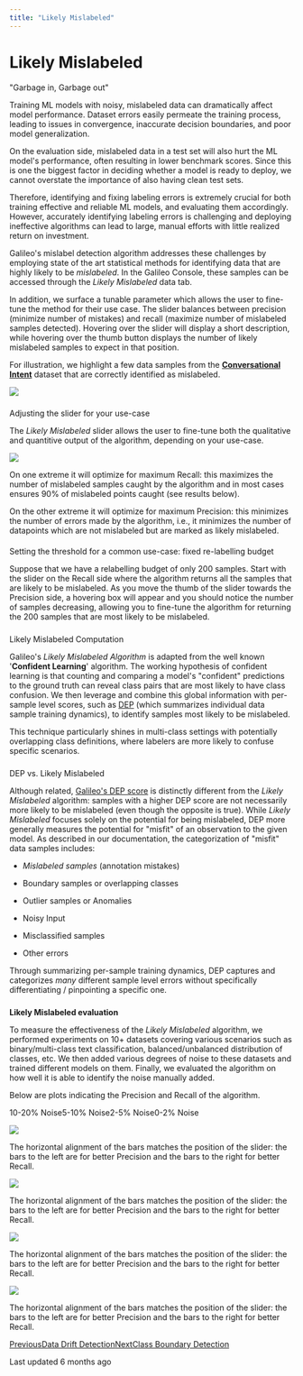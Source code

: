 ```yaml
---
title: "Likely Mislabeled"
---
```


# Likely Mislabeled

"Garbage in, Garbage out"

Training ML models with noisy, mislabeled data can dramatically affect model performance. Dataset errors easily permeate the training process, leading to issues in convergence, inaccurate decision boundaries, and poor model generalization.

On the evaluation side, mislabeled data in a test set will also hurt the ML model's performance, often resulting in lower benchmark scores. Since this is one the biggest factor in deciding whether a model is ready to deploy, we cannot overstate the importance of also having clean test sets.

Therefore, identifying and fixing labeling errors is extremely crucial for both training effective and reliable ML models, and evaluating them accordingly. However, accurately identifying labeling errors is challenging and deploying ineffective algorithms can lead to large, manual efforts with little realized return on investment.

Galileo's mislabel detection algorithm addresses these challenges by employing state of the art statistical methods for identifying data that are highly likely to be _mislabeled_. In the Galileo Console, these samples can be accessed through the _Likely Mislabeled_ data tab.

In addition, we surface a tunable parameter which allows the user to fine-tune the method for their use case. The slider balances between precision (minimize number of mistakes) and recall (maximize number of mislabeled samples detected). Hovering over the slider will display a short description, while hovering over the thumb button displays the number of likely mislabeled samples to expect in that position.

For illustration, we highlight a few data samples from the [**Conversational Intent**](https://www.kaggle.com/datasets/joydeb28/nlp-benchmarking-data-for-intent-and-entity) dataset that are correctly identified as mislabeled.

![](https://docs.rungalileo.io/~gitbook/image?url=https%3A%2F%2F1924900477-files.gitbook.io%2F%7E%2Ffiles%2Fv0%2Fb%2Fgitbook-x-prod.appspot.com%2Fo%2Fspaces%252F4jVWiQpRqmi04OnqZmn2%252Fuploads%252Fgit-blob-27a26c2d28fd0b818f7ccd3d53dbf03e35eb3fbe%252FScreenshot%25202022-11-28%2520at%25202.34.07%2520PM.png%3Falt%3Dmedia&width=768&dpr=4&quality=100&sign=1f26650b&sv=1)

### 

[](#adjusting-the-slider-for-your-use-case)

Adjusting the slider for your use-case

The _Likely Mislabeled_ slider allows the user to fine-tune both the qualitative and quantitive output of the algorithm, depending on your use-case.

![](https://docs.rungalileo.io/~gitbook/image?url=https%3A%2F%2F1924900477-files.gitbook.io%2F%7E%2Ffiles%2Fv0%2Fb%2Fgitbook-x-prod.appspot.com%2Fo%2Fspaces%252F4jVWiQpRqmi04OnqZmn2%252Fuploads%252Fgit-blob-a427adc1cdb7cde203b6d298d893ebed90ca6c52%252FScreenshot%25202022-11-28%2520at%25203.11.48%2520PM.png%3Falt%3Dmedia&width=768&dpr=4&quality=100&sign=5e9fd2c9&sv=1)

On one extreme it will optimize for maximum Recall: this maximizes the number of mislabeled samples caught by the algorithm and in most cases ensures 90% of mislabeled points caught (see results below).

On the other extreme it will optimize for maximum Precision: this minimizes the number of errors made by the algorithm, i.e., it minimizes the number of datapoints which are not mislabeled but are marked as likely mislabeled.

#### 

[](#setting-the-threshold-for-a-common-use-case-fixed-re-labelling-budget)

Setting the threshold for a common use-case: fixed re-labelling budget

Suppose that we have a relabelling budget of only 200 samples. Start with the slider on the Recall side where the algorithm returns all the samples that are likely to be mislabeled. As you move the thumb of the slider towards the Precision side, a hovering box will appear and you should notice the number of samples decreasing, allowing you to fine-tune the algorithm for returning the 200 samples that are most likely to be mislabeled.

### 

[](#likely-mislabeled-computation)

Likely Mislabeled Computation

Galileo's _Likely Mislabeled_ _Algorithm_ is adapted from the well known '**Confident Learning**' algorithm. The working hypothesis of confident learning is that counting and comparing a model's "confident" predictions to the ground truth can reveal class pairs that are most likely to have class confusion. We then leverage and combine this global information with per-sample level scores, such as [DEP](/galileo/gen-ai-studio-products/ml-research-algorithms/galileo-data-error-potential-dep) (which summarizes individual data sample training dynamics), to identify samples most likely to be mislabeled.

This technique particularly shines in multi-class settings with potentially overlapping class definitions, where labelers are more likely to confuse specific scenarios.

### 

[](#dep-vs.-likely-mislabeled)

DEP vs. Likely Mislabeled

Although related, [Galileo's DEP score](/galileo/gen-ai-studio-products/ml-research-algorithms/galileo-data-error-potential-dep) is distinctly different from the _Likely Mislabeled_ algorithm: samples with a higher DEP score are not necessarily more likely to be mislabeled (even though the opposite is true). While _Likely Mislabeled_ focuses solely on the potential for being mislabeled, DEP more generally measures the potential for "misfit" of an observation to the given model. As described in our documentation, the categorization of "misfit" data samples includes:

*   _Mislabeled_ _samples_ (annotation mistakes)
    
*   Boundary samples or overlapping classes
    
*   Outlier samples or Anomalies
    
*   Noisy Input
    
*   Misclassified samples
    
*   Other errors
    

Through summarizing per-sample training dynamics, DEP captures and categorizes _many_ different sample level errors without specifically differentiating / pinpointing a specific one.

### 

[](#likely-mislabeled-evaluation)

**Likely Mislabeled evaluation**

To measure the effectiveness of the _Likely Mislabeled_ algorithm, we performed experiments on 10+ datasets covering various scenarios such as binary/multi-class text classification, balanced/unbalanced distribution of classes, etc. We then added various degrees of noise to these datasets and trained different models on them. Finally, we evaluated the algorithm on how well it is able to identify the noise manually added.

Below are plots indicating the Precision and Recall of the algorithm.

10-20% Noise5-10% Noise2-5% Noise0-2% Noise

![](https://docs.rungalileo.io/~gitbook/image?url=https%3A%2F%2Flh3.googleusercontent.com%2FMBtOzk6XX471fmI7pz_S_78GHBAIWsrmtPlQJAmQE68GQ2eqQo01qRqPKksazJBqE2xQ2NMvNFTW5UsbW6_DCaMTtZwPBs-os4sHr6VoeFShdKyH3_Xw2sQLsYgRvGeDO-9BWq2pbkJ9VAgrWgItUecrbhUPXEwt3O09Gttvpxda7vAQH-3-wJ5KIE62bQ&width=768&dpr=4&quality=100&sign=4642153f&sv=1)

The horizontal alignment of the bars matches the position of the slider: the bars to the left are for better Precision and the bars to the right for better Recall.

![](https://docs.rungalileo.io/~gitbook/image?url=https%3A%2F%2Flh6.googleusercontent.com%2FL5DXc2Tgiyb4lUW57FoFbqx74LwwKHgu785gEE4gNFYqg0uDbWTSMw4onVmxub9b2SI0xJdHiKXyXd5NvKF6ka8dWvHRG7fK9DP5ODS4xwHTPAenr7IngvCprflQn-Zrw66EkiaUaTK80BV475ApFLMTiPU8RF3uxiULUJbJAP_W0_7AVEyOwhUuj7QasA&width=768&dpr=4&quality=100&sign=6be9876&sv=1)

The horizontal alignment of the bars matches the position of the slider: the bars to the left are for better Precision and the bars to the right for better Recall.

![](https://docs.rungalileo.io/~gitbook/image?url=https%3A%2F%2Flh6.googleusercontent.com%2FgLj-OJbTFiAkD46zwQjDWVZKvCGnYQvKMRmpsy2TqitDJx8vyCILu8-TJkKG0Rt9Piw6kVMQOk-K2IAQ6yRL7qsxTIcojX4oAjxGJfUgUTNJOotGmk-tfbI5w-Rs2rSsVKZhCjzwrIwhuoj7oN4z62smZDvYiQXsF8NJGWoIDzaw0zo_xMqYScoprV4g3Q&width=768&dpr=4&quality=100&sign=25695157&sv=1)

The horizontal alignment of the bars matches the position of the slider: the bars to the left are for better Precision and the bars to the right for better Recall.

![](https://docs.rungalileo.io/~gitbook/image?url=https%3A%2F%2Flh3.googleusercontent.com%2FRB9r0osGlb9B6Gnn92aPB5__6HAfjGDrKv8shmMwuSjf0tIOp6ly7CHCYinUgWL5-uwcqf0FMKLqegEfmKrc3hBStp2VzZx_uyuCb82PBGq75y0_TXquSrYZq9S5QEVt6Z1mPIFP8i_nFfQ-1l1Pm99zHhM7snTw9M55WNoYGreDl5pphW-CYmKaCOIuyw&width=768&dpr=4&quality=100&sign=fc6f995a&sv=1)

The horizontal alignment of the bars matches the position of the slider: the bars to the left are for better Precision and the bars to the right for better Recall.

[PreviousData Drift Detection](/galileo/gen-ai-studio-products/ml-research-algorithms/data-drift-detection)[NextClass Boundary Detection](/galileo/gen-ai-studio-products/ml-research-algorithms/class-boundary-detection)

Last updated 6 months ago